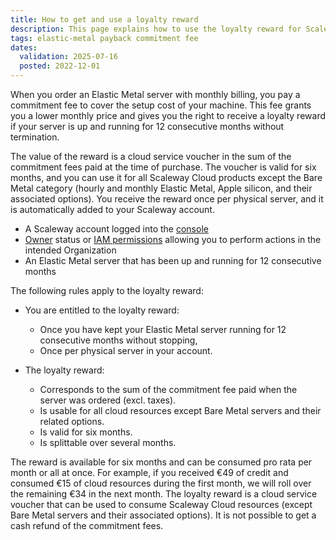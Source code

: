 ```yaml
---
title: How to get and use a loyalty reward
description: This page explains how to use the loyalty reward for Scaleway Elastic Metal servers
tags: elastic-metal payback commitment fee
dates:
  validation: 2025-07-16
  posted: 2022-12-01
---
```



When you order an Elastic Metal server with monthly billing, you pay a commitment fee to cover the setup cost of your machine. This fee grants you a lower monthly price and gives you the right to receive a loyalty reward if your server is up and running for 12 consecutive months without termination.

The value of the reward is a cloud service voucher in the sum of the commitment fees paid at the time of purchase. The voucher is valid for six months, and you can use it for all Scaleway Cloud products except the Bare Metal category (hourly and monthly Elastic Metal, Apple silicon, and their associated options). You receive the reward once per physical server, and it is automatically added to your Scaleway account.

<Requirements />

- A Scaleway account logged into the [console](https://account.scaleway.com/?service=elements)
- [Owner](/iam/concepts/#owner) status or [IAM permissions](/iam/concepts/#permission) allowing you to perform actions in the intended Organization
- An Elastic Metal server that has been up and running for 12 consecutive months


The following rules apply to the loyalty reward:

* You are entitled to the loyalty reward:
   * Once you have kept your Elastic Metal server running for 12 consecutive months without stopping,
   * Once per physical server in your account.

* The loyalty reward:
   * Corresponds to the sum of the commitment fee paid when the server was ordered (excl. taxes).
   * Is usable for all cloud resources except Bare Metal servers and their related options.
   * Is valid for six months.
   * Is splittable over several months.

<Message type="tip">
  The reward is available for six months and can be consumed pro rata per month or all at once. For example, if you received €49 of credit and consumed €15 of cloud resources during the first month, we will roll over the remaining €34 in the next month.
</Message>

<Message type="important">
  The loyalty reward is a cloud service voucher that can be used to consume Scaleway Cloud resources (except Bare Metal servers and their associated options). It is not possible to get a cash refund of the commitment fees.
</Message>


